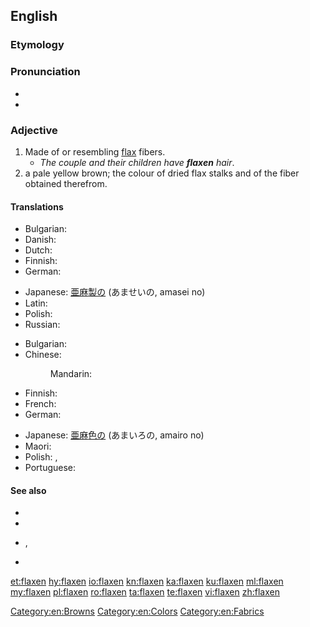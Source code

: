 ==English==

===Etymology===
{{suffix|flax|en|lang=en|pos=adjective}}

===Pronunciation===
* {{IPA|/ˈflæk.sən/|lang=en}}
* {{rhymes|æksən|lang=en}}

===Adjective===
{{head|en|adjective}}

# Made of or resembling [[flax]] fibers.
#* ''The couple and their children have '''flaxen''' hair''.
# a pale yellow brown; the colour of dried flax stalks and of the fiber obtained therefrom.
#: {{color panel|C2B280}}

====Translations====
{{trans-top|material}}
* Bulgarian: {{t+|bg|ленен|sc=Cyrl}}
* Danish: {{t|da|hørfarvet}}
* Dutch: {{t+|nl|vlaskleurig}}
* Finnish: {{t|fi|pellavainen}}
* German: {{t+|de|flachsen}}
{{trans-mid}}
* Japanese: [[亜麻]][[製]]の (あませいの, amasei no)
* Latin: {{t|la|līneus}}
* Polish: {{t+|pl|lniany|m}}
* Russian: {{t+|ru|льняно́й}}
{{trans-bottom}}

{{trans-top|colour}}
* Bulgarian: {{t+|bg|светложълт|sc=Cyrl}}
* Chinese:
*: Mandarin: {{t|cmn|亚麻色|sc=Hani}}
* Finnish: {{t|fi|pellavan värinen}}
* French: {{t|fr|de lin}}
* German: {{t+|de|flachsfarben}}
{{trans-mid}}
* Japanese: [[亜麻]][[色]]の (あまいろの, amairo no)
* Maori: {{t|mi|kōrito}} {{qualifier|of hair}}
* Polish: {{t+|pl|lniany|m}}, {{t+|pl|jasnobrązowy|m}}
* Portuguese: {{t|pt|cor de linho|f}}
{{trans-bottom}}

====See also====
* {{l|en|blond}}
* {{l|en|linen}}
* {{l|en|tow}}, {{l|en|towhead}}
* {{l|en|Appendix:Colors}}

[[Category:en:Browns]]
[[Category:en:Colors]]
[[Category:en:Fabrics]]

[[et:flaxen]]
[[hy:flaxen]]
[[io:flaxen]]
[[kn:flaxen]]
[[ka:flaxen]]
[[ku:flaxen]]
[[ml:flaxen]]
[[my:flaxen]]
[[pl:flaxen]]
[[ro:flaxen]]
[[ta:flaxen]]
[[te:flaxen]]
[[vi:flaxen]]
[[zh:flaxen]]